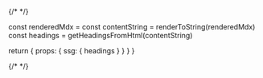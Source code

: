 {/* <!-- vale off --> */}

  const renderedMdx = <Mdx components={MDXComponents} />
  const contentString = renderToString(renderedMdx)
  const headings = getHeadingsFromHtml(contentString)

  return {
    props: {
      ssg: { headings }
    }
  }
}

<ApiReference />
{/* <!-- vale on --> */}
